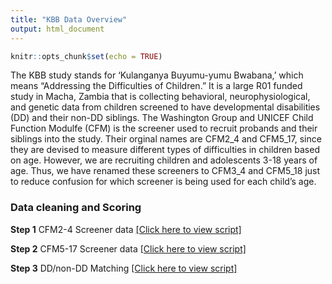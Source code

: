 ```yaml
---
title: "KBB Data Overview"
output: html_document
---
```


```r
knitr::opts_chunk$set(echo = TRUE)
```

The KBB study stands for 'Kulanganya Buyumu-yumu Bwabana,' which means “Addressing the Difficulties of Children.” It is a large R01 funded study in Macha, Zambia that is collecting behavioral, neurophysiological, and genetic data from children screened to have developmental disabilities (DD) and their non-DD siblings. The Washington Group and UNICEF Child Function Modulfe (CFM) is the screener used to recruit probands and their siblings into the study. Their orginal names are CFM2_4 and CFM5_17, since they are devised to measure different types of difficulties in children based on age. However, we are recruiting children and adolescents 3-18 years of age. Thus, we have renamed these screeners to CFM3_4 and CFM5_18 just to reduce confusion for which screener is being used for each child's age.


### Data cleaning and Scoring

**Step 1** CFM2-4 Screener data [[Click here to view script]](https://leoledesma237.github.io/LeoWebsite/KBB.Scripts/CFM2_4.Scoring.html)

**Step 2** CFM5-17 Screener data [[Click here to view script]](https://leoledesma237.github.io/LeoWebsite/KBB.Scripts/CFM5_17.Scoring.html)

**Step 3** DD/non-DD Matching [[Click here to view script]](https://leoledesma237.github.io/LeoWebsite/KBB.Scripts/CFM.Matching.html)
